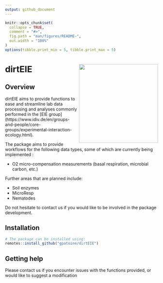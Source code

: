 ```yaml
---
output: github_document
---
```


<!-- README.md is generated from README.Rmd. Please edit that file -->

```r
knitr::opts_chunk$set(
  collapse = TRUE,
  comment = "#>",
  fig.path = "man/figures/README-",
  out.width = "100%"
)
options(tibble.print_min = 5, tibble.print_max = 5)
```

# dirtEIE <img src="man/figures/logo.png" align="right" height="260" /></a>

## Overview

dirtEIE aims to provide functions to ease and streamline lab data processing and analyses commonly performed in the [EIE group] (https://www.idiv.de/en/groups-and-people/core-groups/experimental-interaction-ecology.html).

The package aims to provide workflows for the following data types, some of which are currently being implemented :

* O2 micro-compensation measurements (basal respiration, microbial carbon, etc.)

Further areas that are planned include:

* Soil enzymes
* MicroResp
* Nematodes

Do not hesitate to contact us if you would like to be involved in the package development.


## Installation

```r
# The package can be installed using:
remotes::install_github("gpatoine/dirtEIE")

```


## Getting help

Please contact us if you encounter issues with the functions provided, or would like to suggest a modification

